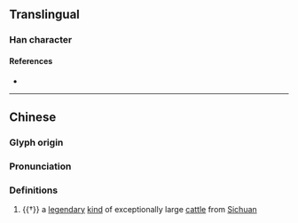 {{character info/new}}
==Translingual==

===Han character===
{{Han char|rn=93|rad=牛|as=11|sn=15|four=00259|canj=IDHQ|ids=⿸麻牛}}

====References====
* {{Han ref|kx=0703.310|dkj=20141|hdz=31819.030|uh=7298|ud=29336|bh=E673|bd=58995}}

----
==Chinese==
{{zh-forms}}

===Glyph origin===
{{Han etym}}

===Pronunciation===
{{zh-pron
|m=má
|mc=y
|oc=y
|cat=n
}}

===Definitions===
{{zh-hanzi}}

# {{†}} a [[legendary]] [[kind]] of exceptionally large [[cattle]] from [[Sichuan]]